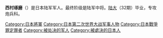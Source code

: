 {{Infobox military person
|name=西村琢磨
|native_name_lang=jpn
|birth_date= {{Birth date|1889|09|12|df=y}}
|death_date= {{Death date and age|df=yes|1951|06|11|1889|09|12}}
|birth_place={{EOJ}}[[福冈县|福冈县]]
|death_place=[[巴布亚和新几内亚领地|巴布亚和新几内亚领地]][[馬努斯島|馬努斯島]]
|image=Nishimura Takuma.jpg
|image_size=180
|caption=
|nickname=
|allegiance={{flag|Empire of Japan}}
|branch={{army|Empire of Japan}}陆军
|serviceyears=[[1910年|1910年]]至[[1942年|1942年]]
|rank=[[中將|中將]]
|commands=[[印度支那派遣軍|印度支那派遣軍]], [[近衛師團|近衛師團]]
|unit=
|battles=[[第二次世界大战|第二次世界大战]]
|awards=
|relations=
|laterwork={{unbulleted list| Japanese military governor of Shan States | Japanese military governor of Sumatra}}
}}

'''西村琢磨'''（{{jpn|j=西村 琢磨|hg=にしむら たくま|rm=Nishimura Takuma}}）是日本陆军军人。最终阶级是陆军中将。[[陸軍大學校|陆大]]（32期）毕业，专攻炮兵科。

[[Category:日本將軍|Category:日本將軍]]
[[Category:日本第二次世界大战军事人物|Category:日本第二次世界大战军事人物]]
[[Category:日本戰爭罪定罪者|Category:日本戰爭罪定罪者]]
[[Category:被处决的军人|Category:被处决的军人]]
[[Category:被處決的日本人|Category:被處決的日本人]]